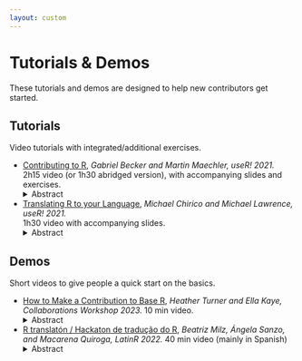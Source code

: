 ```yaml
---
layout: custom
---
```


# Tutorials & Demos

These tutorials and demos are designed to help new contributors get started.

## Tutorials

Video tutorials with integrated/additional exercises.

<ul>
<li>
<a href= "/tutorials/contributing-to-r">Contributing to R</a>,
<i>Gabriel Becker and Martin Maechler, useR! 2021.</i>  
2h15 video (or 1h30 abridged version), with accompanying slides and exercises.
<details><summary>Abstract</summary>
Did you always want to contribute to (base) R but don't know how?

This tutorial shows cases where and how users have contributed actively to (base) R, by submitting bug reports with minimal reproducible examples, how testing, reading source code, and providing patches to the R source code has helped making R better.

A selection of past bug reports are provided for you to practice debugging. For bugs that have been resolved you can check what happened after the bug was reported.
</details>
</li>
<li>
<a href= "/tutorials/translating-r-to-your-language">Translating R to your Language</a>,
<i>Michael Chirico and Michael Lawrence, useR! 2021.</i>  
1h30 video with accompanying slides.
<details><summary>Abstract</summary>
R users are a global bunch. Providing error messages in languages besides English can greatly improve the user experience (and debugging experience) of those using R who may not be English natives.

The standard tools for providing translations can be somewhat esoteric; this tutorial goes over some of the challenges presented by translations, the process for providing and/or updating translations to R itself, and finally introduces a package (potools) that will remove some of the frictions potential translators may face.
</details>
</li>
</ul>

## Demos

Short videos to give people a quick start on the basics.

<ul>
<li>
<a href= "/demos/how-to-make-a-contribution-to-base-r">How to Make a Contribution to Base R</a>, 
<i>Heather Turner and Ella Kaye, Collaborations Workshop 2023.</i> 
10 min video.
<details><summary>Abstract</summary>
Making a contribution to a large open source software project like the R project can seem very daunting. This walkthrough aims to demonstrate how R users can contribute simple fixes to the code or documentation in base R, helping to maintain this fundamental software for data science. We will briefly look at: 1) How to find a good bug to work on, 2) Getting to the the root of the issue, and 3) How to propose a fix.
</details>
</li>
<li>
<a href= "/demos/latinr-hackathon">R translatón / Hackaton de tradução do R</a>, 
<i>Beatriz Milz, Ángela Sanzo, and Macarena Quiroga, LatinR 2022.</i> 
40 min video (mainly in Spanish)
<details><summary>Abstract</summary>
This is a video recording of the start of the R translatón / Hackaton de tradução do R at LatinR 2022. There is a short presentation giving background on translating R's messages, warnings and errors, followed by a demonstration of using the R Project Weblate server.
</details>
</li>
</ul>